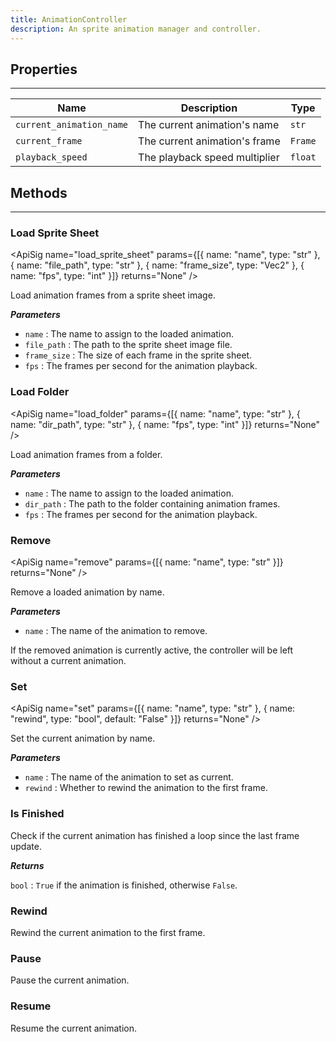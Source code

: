 ```yaml
---
title: AnimationController
description: An sprite animation manager and controller.
---
```


## Properties
<hr style={{marginBottom: 0}} />

| Name | Description | Type |
| --- | --- | --- |
| `current_animation_name` | The current animation's name | `str` |
| `current_frame` | The current animation's frame | `Frame` |
| `playback_speed` | The playback speed multiplier | `float` |

## Methods
---

### Load Sprite Sheet
<div className="api-card">

<ApiSig name="load_sprite_sheet" params={[{ name: "name", type: "str" }, { name: "file_path", type: "str" }, { name: "frame_size", type: "Vec2" }, { name: "fps", type: "int" }]} returns="None" />

Load animation frames from a sprite sheet image.

_**Parameters**_
- `name` : The name to assign to the loaded animation.
- `file_path` : The path to the sprite sheet image file.
- `frame_size` : The size of each frame in the sprite sheet.
- `fps` : The frames per second for the animation playback.

</div>

### Load Folder
<div className="api-card">

<ApiSig name="load_folder" params={[{ name: "name", type: "str" }, { name: "dir_path", type: "str" }, { name: "fps", type: "int" }]} returns="None" />

Load animation frames from a folder.

_**Parameters**_
- `name` : The name to assign to the loaded animation.
- `dir_path` : The path to the folder containing animation frames.
- `fps` : The frames per second for the animation playback.

</div>

### Remove
<div className="api-card">

<ApiSig name="remove" params={[{ name: "name", type: "str" }]} returns="None" />

Remove a loaded animation by name.

_**Parameters**_
- `name` : The name of the animation to remove.

<Note>
    If the removed animation is currently active, the controller will be left
    without a current animation.
</Note>

</div>

### Set
<div className="api-card">

<ApiSig name="set" params={[{ name: "name", type: "str" }, { name: "rewind", type: "bool", default: "False" }]} returns="None" />

Set the current animation by name.

_**Parameters**_
- `name` : The name of the animation to set as current.
- `rewind` : Whether to rewind the animation to the first frame.

</div>

### Is Finished
<div className="api-card">

<ApiSig name="is_finished" returns="bool" />

Check if the current animation has finished a loop since the last frame update.

_**Returns**_

`bool` : `True` if the animation is finished, otherwise `False`.

</div>

### Rewind
<div className="api-card">

<ApiSig name="rewind" returns="None" />

Rewind the current animation to the first frame.

</div>

### Pause
<div className="api-card">

<ApiSig name="pause" returns="None" />

Pause the current animation.

</div>

### Resume
<div className="api-card">

<ApiSig name="resume" returns="None" />

Resume the current animation.

</div>